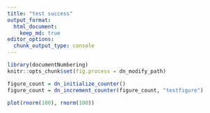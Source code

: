 ```yaml
---
title: "test success"
output_format:
  html_document:
    keep_md: true
editor_options: 
  chunk_output_type: console
---
```


```r
library(documentNumbering)
knitr::opts_chunk$set(fig.process = dn_modify_path)

figure_count = dn_initialize_counter()
figure_count = dn_increment_counter(figure_count, "testfigure")
```

```r
plot(rnorm(100), rnorm(100))
```
